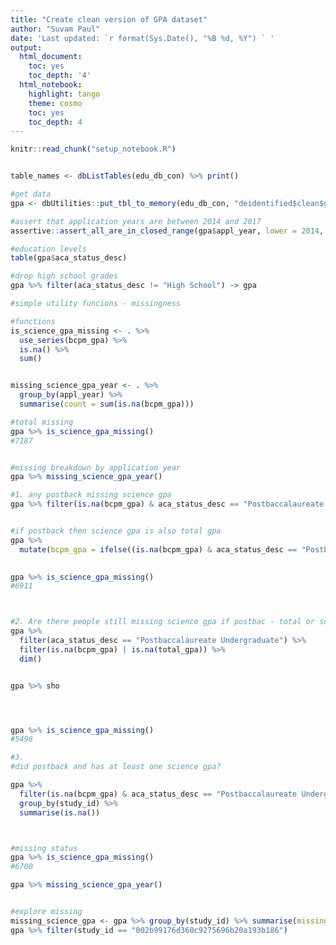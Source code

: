 ```yaml
---
title: "Create clean version of GPA dataset"
author: "Suvam Paul"
date: 'Last updated: `r format(Sys.Date(), "%B %d, %Y") ` '
output:
  html_document:
    toc: yes
    toc_depth: '4'
  html_notebook:
    highlight: tango
    theme: cosmo
    toc: yes
    toc_depth: 4
---
```



```r
knitr::read_chunk("setup_notebook.R")
```

```r

```



```r

table_names <- dbListTables(edu_db_con) %>% print()

```


```r

#get data
gpa <- dbUtilities::put_tbl_to_memory(edu_db_con, "deidentified$clean$gpa")

```


```r

#assert that application years are between 2014 and 2017
assertive::assert_all_are_in_closed_range(gpa$appl_year, lower = 2014, upper = 2017, na_ignore = TRUE, severity = "warning")

```



```r
#education levels
table(gpa$aca_status_desc)

#drop high school grades
gpa %>% filter(aca_status_desc != "High School") -> gpa
```





```r
#simple utility funcions - missingness

#functions
is_science_gpa_missing <- . %>% 
  use_series(bcpm_gpa) %>% 
  is.na() %>% 
  sum()


missing_science_gpa_year <- . %>% 
  group_by(appl_year) %>% 
  summarise(count = sum(is.na(bcpm_gpa)))

```



```r
#total missing
gpa %>% is_science_gpa_missing()
#7187


#missing breakdown by application year
gpa %>% missing_science_gpa_year()
```



```r

#1. any postback missing science gpa
gpa %>% filter(is.na(bcpm_gpa) & aca_status_desc == "Postbaccalaureate Undergraduate") 


#if postback then science gpa is also total gpa
gpa %>% 
  mutate(bcpm_gpa = ifelse((is.na(bcpm_gpa) & aca_status_desc == "Postbaccalaureate Undergraduate"), total_gpa, bcpm_gpa)) -> gpa
  

gpa %>% is_science_gpa_missing()
#6911



#2. Are there people still missing science gpa if postbac - total or science - yes!
gpa %>%  
  filter(aca_status_desc == "Postbaccalaureate Undergraduate") %>% 
  filter(is.na(bcpm_gpa) | is.na(total_gpa)) %>%
  dim()


gpa %>% sho




gpa %>% is_science_gpa_missing()
#5496

```




```r

#3.
#did postback and has at least one science gpa?

gpa %>% 
  filter(is.na(bcpm_gpa) & aca_status_desc == "Postbaccalaureate Undergraduate" | aca_status_desc == "Junior") %>% 
  group_by(study_id) %>% 
  summarise(is.na())



#missing status
gpa %>% is_science_gpa_missing()  
#6700

gpa %>% missing_science_gpa_year()


#explore missing
missing_science_gpa <- gpa %>% group_by(study_id) %>% summarise(missing = sum(is.na(bcpm_gpa))) %>% filter(missing > 0)
gpa %>% filter(study_id == "002b99176d360c9275696b20a193b186")


```

